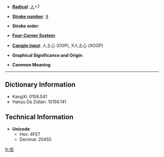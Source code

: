 * '''[[Wiktionary:Chinese radical index| Radical]]''': [[Wiktionary:Chinese radical index 人|人]]+7

* '''[[Wiktionary:Chinese total strokes index|Stroke number]]''': [[Wiktionary:Chinese total strokes index 9|9]]

* '''Stroke order''': 

* '''[[Wiktionary:Chinese four corner index|Four-Corner System]]''': 

* '''[[Wiktionary:Chinese Cangjie index|Cangjie input]]''': 人土心 (OGP), X人土心 (XOGP)

* '''Graphical Significance and Origin''': 

* '''Common Meaning'''

----

== Dictionary Information ==

* KangXi: 0106.041
* Hanyu Da Zidian: 10156.141

== Technical Information ==

* '''Unicode''':
** Hex: 4FE7
** Decimal: 20455

[[fr:俧]]